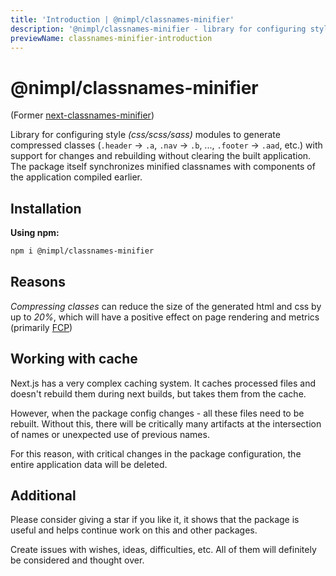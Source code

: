 ```yaml
---
title: 'Introduction | @nimpl/classnames-minifier'
description: '@nimpl/classnames-minifier - library for configuring style (css/scss/sass) modules to generate compressed classes (".header" -> ".a", ".nav" -> ".b", ..., ".footer" -> ".aad", etc.) with support for changes and rebuilding without clearing the built application'
previewName: classnames-minifier-introduction
---
```



# @nimpl/classnames-minifier

<PackageLinks npmName="@nimpl/classnames-minifier" githubName="nimpl-classnames-minifier" />

(Former [next-classnames-minifier](https://www.npmjs.com/package/next-classnames-minifier))

Library for configuring style _(css/scss/sass)_ modules to generate compressed classes (`.header` -> `.a`, `.nav` -> `.b`, ..., `.footer` -> `.aad`, etc.) with support for changes and rebuilding without clearing the built application. The package itself synchronizes minified classnames with components of the application compiled earlier.

## Installation

**Using npm:**
```sh npm2yarn copy
npm i @nimpl/classnames-minifier
```

## Reasons

*Compressing classes* can reduce the size of the generated html and css by up to *20%*, which will have a positive effect on page rendering and metrics (primarily [FCP](https://web.dev/first-contentful-paint/))

## Working with cache

Next.js has a very complex caching system. It caches processed files and doesn't rebuild them during next builds, but takes them from the cache.

However, when the package config changes - all these files need to be rebuilt. Without this, there will be critically many artifacts at the intersection of names or unexpected use of previous names.

For this reason, with critical changes in the package configuration, the entire application data will be deleted.

## Additional

Please consider giving a star if you like it, it shows that the package is useful and helps continue work on this and other packages.

Create issues with wishes, ideas, difficulties, etc. All of them will definitely be considered and thought over.
